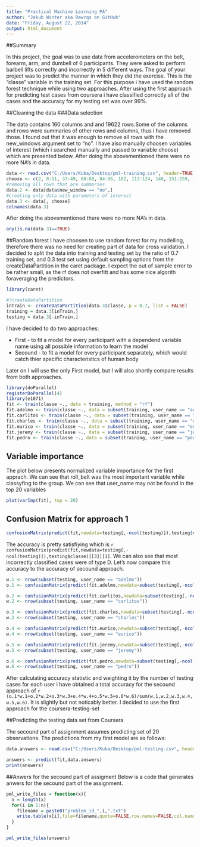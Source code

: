 ```yaml
---
title: "Practical Machine Learning PA"
author: "Jakub Winter aka Rawrqs on GitHub"
date: "Friday, August 22, 2014"
output: html_document
---
```

##Summary

In this project, the goal was to use data from accelerometers on the belt, forearm, arm, and dumbell of 6 participants. They were asked to perform barbell lifts correctly and incorrectly in 5 different ways.
The goal of your project was to predict the manner in which they did the exercise. This is the "classe" variable in the training set.
For this purpose i have used the random forest technique while using two approaches. After using the first approach for predicting test cases from coursera i have  classified correctly all of the cases and the accuracy for my testing set was over 99%.

##Cleaning the data
###Data selection

The data contains 160 columns and and 19622 rows.Some of the columns and rows were summaries of other rows and columns, thus i have removed those. I found out that it was enough to remove all rows with the new_windows argument set to "no". I have also manually choosen variables of interest (which i searched manually and passed to variable choose) which are presented below. After doing the abovementioned there were no more NA's in data.

```r
data <- read.csv("C:/Users/Kuba/Desktop/pml-training.csv", header=TRUE, sep=",", na.strings= c("NA", ""))
choose <- c(2, 8:11, 37:49, 60:68, 84:86, 102, 113:124, 140, 151:159, 160)
#removing all rows that are summaries
data.2 <- data[data$new_window == "no",]
#creating only data with parameters of interest
data.3 <- data[, choose]
colnames(data.3)
```

After doing the abovementioned there were no more NA's in data.

```r
any(is.na(data.3)==TRUE)

```

##Random forest
I have choosen to use random forest for my modelling, therefore there was no need for creating part of data for cross validation. I decided to split the data into training and testing set by the ratio of 0.7 training set, and 0.3 test set using default sampling options from the createDataPartition in the caret package. I expect the out of sample error to be rather small, as the rf does not overfitt and has some nice algorith foraveraging the predictors.

```r
library(caret)

#?createDataPartition
inTrain <- createDataPartition(data.3$classe, p = 0.7, list = FALSE)
training = data.3[inTrain,]
testing = data.3[-inTrain,]
```

I have decided to do two approaches:

* First - to fit a model for every participant with a dependend variable name using all possible information to learn the model
* Secound - to fit a model for every participant separately, which would catch thier specific characteristics of human body 

Later on I will use the only First model, but I will also shortly compare results from both approaches. 

```r
library(doParallel)
registerDoParallel(4)
library(e1071)
fit <- train(classe ~., data = training, method = "rf")
fit.adelmo <- train(classe ~., data = subset(training, user_name == "adelmo")[,-1], method = "rf")
fit.carlitos <- train(classe ~., data = subset(training, user_name == "carlitos")[,-1], method = "rf")
fit.charles <- train(classe ~., data = subset(training, user_name == "charles")[,-1], method = "rf")
fit.eurico <- train(classe ~., data = subset(training, user_name == "eurico")[,-1], method = "rf")
fit.jeremy <- train(classe ~., data = subset(training, user_name == "jeremy")[,-1], method = "rf")
fit.pedro <- train(classe ~., data = subset(training, user_name == "pedro")[,-1], method = "rf")

```

## Variable importance

The plot below presents normalized variable importance for the first apprach. We can see that roll_belt was the most important variable while classyfing to the group. We can see that user_name may not be found in the top 20 variables

```r
plot(varImp(fit), top = 20)
```

## Confusion Matrix for approach 1

```r
confusionMatrix(predict(fit,newdata=testing[,-ncol(testing)]),testing$classe)
```

The accuracy is pretty satisfiying which is `r confusionMatrix(predict(fit,newdata=testing[,-ncol(testing)]),testing$classe)[[3]][1]`. We can also see that most incorrectly classified cases were of type D.
Let's now compare this accuracy to the accuracy of secound approach.


```r

w.1 <- nrow(subset(testing, user_name == "adelmo"))
o.1 <- confusionMatrix(predict(fit.adelmo,newdata=subset(testing[,-ncol(testing)], user_name == "adelmo")[,-1]),subset(testing, user_name == "adelmo")$classe)[[3]][1]

o.2 <- confusionMatrix(predict(fit.carlitos,newdata=subset(testing[,-ncol(testing)], user_name == "carlitos")[,-1]),subset(testing, user_name == "carlitos")$classe)[[3]][1]
w.2 <- nrow(subset(testing, user_name == "carlitos"))

o.3 <- confusionMatrix(predict(fit.charles,newdata=subset(testing[,-ncol(testing)], user_name == "charles")[,-1]),subset(testing, user_name == "charles")$classe)[[3]][1]
w.3 <- nrow(subset(testing, user_name == "charles"))

o.4 <- confusionMatrix(predict(fit.eurico,newdata=subset(testing[,-ncol(testing)], user_name == "eurico")[,-1]),subset(testing, user_name == "eurico")$classe)[[3]][1]
w.4 <- nrow(subset(testing, user_name == "eurico"))

o.5 <- confusionMatrix(predict(fit.jeremy,newdata=subset(testing[,-ncol(testing)], user_name == "jeremy")[,-1]),subset(testing, user_name == "jeremy")$classe)[[3]][1]
w.5 <- nrow(subset(testing, user_name == "jeremy"))

o.6 <- confusionMatrix(predict(fit.pedro,newdata=subset(testing[,-ncol(testing)], user_name == "pedro")[,-1]),subset(testing, user_name == "pedro")$classe)[[3]][1]
w.6 <- nrow(subset(testing, user_name == "pedro"))

```

After calculating accuracy statistic and weighting it by the number of testing cases for each user i have obtained a total accuracy for the secound approach of `r (o.1*w.1+o.2*w.2+o.3*w.3+o.4*w.4+o.5*w.5+o.6*w.6)/sum(w.1,w.2,w.3,w.4,w.5,w.6)`. It is slightly but not noticably better. I decided to use the first approach for the coursera-testing-set

##Predicting the testing data set from Coursera

The secound part of assignment assumes predicting  set of 20 observations. The predictions from my first model are as follows:

```r

data.answers <- read.csv("C:/Users/Kuba/Desktop/pml-testing.csv", header=TRUE, sep=",", na.strings= c("NA", ""))

answers <- predict(fit,data.answers)
print(answers)

```
##Anwers for the secound part of assigment
 Below is a code that generates anwers for the secound part of the assignment.

```r
pml_write_files = function(x){
  n = length(x)
  for(i in 1:n){
    filename = paste0("problem_id_",i,".txt")
    write.table(x[i],file=filename,quote=FALSE,row.names=FALSE,col.names=FALSE)
  }
}

pml_write_files(answers)
```